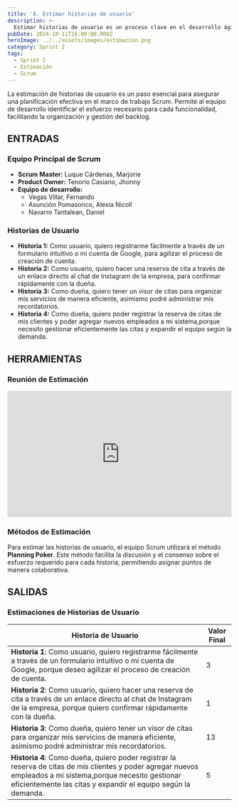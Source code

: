 ```yaml
---
title: '8. Estimar historias de usuario'
description: >-
  Estimar historias de usuario es un proceso clave en el desarrollo ágil para asignar un valor relativo a la complejidad y esfuerzo requerido para completar cada historia.
pubDate: 2024-10-11T16:00:00.000Z
heroImage: ../../assets/images/estimacion.png
category: Sprint 2
tags:
  - Sprint 2
  - Estimación
  - Scrum
---
```


La estimación de historias de usuario es un paso esencial para asegurar una planificación efectiva en el marco de trabajo Scrum. Permite al equipo de desarrollo identificar el esfuerzo necesario para cada funcionalidad, facilitando la organización y gestión del backlog.

## ENTRADAS

### Equipo Principal de Scrum

- **Scrum Master:** Luque Cárdenas, Marjorie
- **Product Owner:** Tenorio Casiano, Jhonny
- **Equipo de desarrollo:**
  <ul style={{ listStyleType: 'circle', paddingLeft: '20px' }}>
  	<li>Vegas Villar, Fernando</li>
  	<li>Asunción Pomasonco, Alexia Nicoll</li>
  	<li>Navarro Tantalean, Daniel</li>
  </ul>

### Historias de Usuario

- **Historia 1:** Como usuario, quiero registrarme fácilmente a través de un formulario intuitivo o mi cuenta de Google, para agilizar el proceso de creación de cuenta.
- **Historia 2:** Como usuario, quiero hacer una reserva de cita a través de un enlace directo al chat de Instagram de la empresa, para confirmar rápidamente con la dueña.
- **Historia 3:** Como dueña, quiero tener un visor de citas para organizar mis servicios de manera eficiente, asimismo podré administrar mis recordatorios.
- **Historia 4:** Como dueña, quiero poder registrar la reserva de citas de mis clientes y poder agregar nuevos empleados a mi sistema,porque necesito gestionar eficientemente las citas y expandir el equipo según la demanda.


## HERRAMIENTAS

### Reunión de Estimación
  <div style="position: relative; padding-bottom: 56.25%; height: 0; overflow: hidden; max-width: 100%; height: auto;">
    <iframe src="https://drive.google.com/file/d/1UW0zH-Dme6SDLS4HhH788zn9XbdiVOjO/preview" 
            style="position: absolute; top: 0; left: 0; width: 100%; height: 100%;" 
            allow="autoplay" 
            frameborder="0" 
            allowfullscreen>
    </iframe>
</div>

### Métodos de Estimación

Para estimar las historias de usuario, el equipo Scrum utilizará el método **Planning Poker**. Este método facilita la discusión y el consenso sobre el esfuerzo requerido para cada historia, permitiendo asignar puntos de manera colaborativa.



## SALIDAS

### Estimaciones de Historias de Usuario

| **Historia de Usuario**                                                                                                        | **Valor Final** |
|-------------------------------------------------------------------------------------------------------------------------------|-----------------|
| **Historia 1**: Como usuario, quiero registrarme fácilmente a través de un formulario intuitivo o mi cuenta de Google, porque deseo agilizar el proceso de creación de cuenta. | 3               |
| **Historia 2**: Como usuario, quiero hacer una reserva de cita a través de un enlace directo al chat de Instagram de la empresa, porque quiero confirmar rápidamente con la dueña. | 1               |
| **Historia 3**: Como dueña, quiero tener un visor de citas para organizar mis servicios de manera eficiente, asimismo podré administrar mis recordatorios. | 13              |
| **Historia 4**: Como dueña, quiero poder registrar la reserva de citas de mis clientes y poder agregar nuevos empleados a mi sistema,porque necesito gestionar eficientemente las citas y expandir el equipo según la demanda.| 5               |


